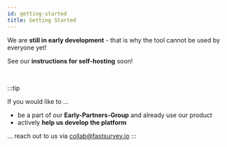 ```yaml
---
id: getting-started
title: Getting Started
---
```


We are **still in early development** - that is why the tool cannot be used by everyone yet!

See our **instructions for self-hosting** soon!

<br/>

:::tip

If you would like to ...

* be a part of our **Early-Partners-Group** and already use our product
* actively **help us develop the platform**

... reach out to us via [collab@fastsurvey.io](mailto:collab@fastsurvey.io)
:::
